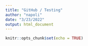 ---
title: "GitHub / Testing"
author: "napoli"
date: "3/23/2022"
output: html_document
---

```{r setup, include=FALSE}
knitr::opts_chunk$set(echo = TRUE)
```
















